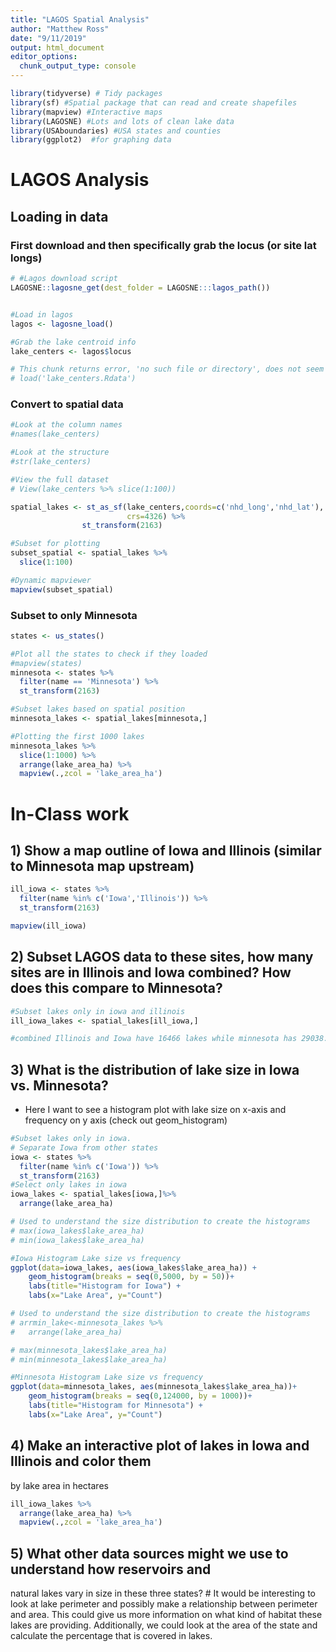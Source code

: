 ```yaml
---
title: "LAGOS Spatial Analysis"
author: "Matthew Ross"
date: "9/11/2019"
output: html_document
editor_options: 
  chunk_output_type: console
---
```




```r
library(tidyverse) # Tidy packages
library(sf) #Spatial package that can read and create shapefiles 
library(mapview) #Interactive maps
library(LAGOSNE) #Lots and lots of clean lake data
library(USAboundaries) #USA states and counties
library(ggplot2)  #for graphing data
```


# LAGOS Analysis


## Loading in data


### First download and then specifically grab the locus (or site lat longs)
```r
# #Lagos download script
LAGOSNE::lagosne_get(dest_folder = LAGOSNE:::lagos_path())


#Load in lagos
lagos <- lagosne_load()

#Grab the lake centroid info
lake_centers <- lagos$locus

# This chunk returns error, 'no such file or directory', does not seem important
# load('lake_centers.Rdata')

```



### Convert to spatial data
```r
#Look at the column names
#names(lake_centers)

#Look at the structure
#str(lake_centers)

#View the full dataset
# View(lake_centers %>% slice(1:100))

spatial_lakes <- st_as_sf(lake_centers,coords=c('nhd_long','nhd_lat'),
                          crs=4326) %>%
                st_transform(2163)

#Subset for plotting
subset_spatial <- spatial_lakes %>%
  slice(1:100)

#Dynamic mapviewer
mapview(subset_spatial)

```


### Subset to only Minnesota

```r
states <- us_states()

#Plot all the states to check if they loaded
#mapview(states)
minnesota <- states %>%
  filter(name == 'Minnesota') %>%
  st_transform(2163)

#Subset lakes based on spatial position
minnesota_lakes <- spatial_lakes[minnesota,]

#Plotting the first 1000 lakes
minnesota_lakes %>%
  slice(1:1000) %>%
  arrange(lake_area_ha) %>%
  mapview(.,zcol = 'lake_area_ha')
```



# In-Class work


## 1) Show a map outline of Iowa and Illinois (similar to Minnesota map upstream)

```r
ill_iowa <- states %>%
  filter(name %in% c('Iowa','Illinois')) %>%
  st_transform(2163)

mapview(ill_iowa)

```


## 2) Subset LAGOS data to these sites, how many sites are in Illinois and Iowa combined? How does this compare to Minnesota?

```r
#Subset lakes only in iowa and illinois
ill_iowa_lakes <- spatial_lakes[ill_iowa,]

#combined Illinois and Iowa have 16466 lakes while minnesota has 29038. This is determined by looking at the number of observations in the dataframes.

```


## 3) What is the distribution of lake size in Iowa vs. Minnesota?

- Here I want to see a histogram plot with lake size on x-axis and frequency on y axis (check out geom_histogram)

```r
#Subset lakes only in iowa. 
# Separate Iowa from other states
iowa <- states %>%
  filter(name %in% c('Iowa')) %>%
  st_transform(2163)
#Select only lakes in iowa
iowa_lakes <- spatial_lakes[iowa,]%>%
  arrange(lake_area_ha)

# Used to understand the size distribution to create the histograms
# max(iowa_lakes$lake_area_ha)
# min(iowa_lakes$lake_area_ha)

#Iowa Histogram Lake size vs frequency
ggplot(data=iowa_lakes, aes(iowa_lakes$lake_area_ha)) +     
    geom_histogram(breaks = seq(0,5000, by = 50))+
    labs(title="Histogram for Iowa") +
    labs(x="Lake Area", y="Count")

# Used to understand the size distribution to create the histograms
# arrmin_lake<-minnesota_lakes %>%
#   arrange(lake_area_ha)

# max(minnesota_lakes$lake_area_ha)
# min(minnesota_lakes$lake_area_ha)

#Minnesota Histogram Lake size vs frequency
ggplot(data=minnesota_lakes, aes(minnesota_lakes$lake_area_ha))+      
    geom_histogram(breaks = seq(0,124000, by = 1000))+
    labs(title="Histogram for Minnesota") +
    labs(x="Lake Area", y="Count")

```


## 4) Make an interactive plot of lakes in Iowa and Illinois and color them
by lake area in hectares

```r
ill_iowa_lakes %>%
  arrange(lake_area_ha) %>%
  mapview(.,zcol = 'lake_area_ha')
```


## 5) What other data sources might we use to understand how reservoirs and 
natural lakes vary in size in these three states? 
# It would be interesting to look at lake perimeter and possibly make a relationship between perimeter and area. This could give us more information on what kind of habitat these lakes are providing. Additionally, we could look at the area of the state and calculate the percentage that is covered in lakes.

